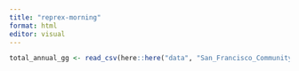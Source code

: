 ```yaml
---
title: "reprex-morning"
format: html
editor: visual
---
```


```r
total_annual_gg <- read_csv(here::here("data", "San_Francisco_Communitywide_Greenhouse_Gas_Inventory.csv")) |> clean_names()
```
